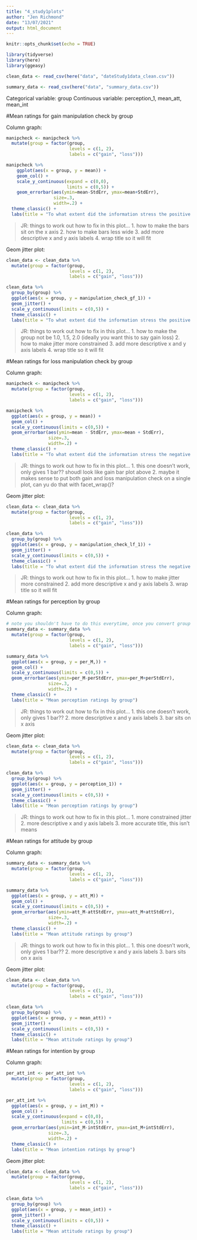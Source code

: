 ```yaml
---
title: "4_study1plots"
author: "Jen Richmond"
date: "13/07/2021"
output: html_document
---
```


```r
knitr::opts_chunk$set(echo = TRUE)
```

```r
library(tidyverse)
library(here)
library(ggeasy)
```


```r
clean_data <- read_csv(here("data", "dateStudy1data_clean.csv"))
```

```r

summary_data <- read_csv(here("data", "summary_data.csv"))

```

Categorical variable: group
Continuous variable: perception_1, mean_att, mean_int

#Mean ratings for gain manipulation check by group

Column graph:

```r

manipcheck <- manipcheck %>%
  mutate(group = factor(group, 
                        levels = c(1, 2),
                        labels = c("gain", "loss")))

manipcheck %>%
    ggplot(aes(x = group, y = mean)) +
    geom_col() +
    scale_y_continuous(expand = c(0,0),
                       limits = c(0,5)) +
    geom_errorbar(aes(ymin=mean-StdErr, ymax=mean+StdErr),
                  size=.3, 
                  width=.2) +
  theme_classic() +
  labs(title = "To what extent did the information stress the positive benefits of \nadopting open science practices?")

```
> JR: things to work out how to fix in this plot...
1. how to make the bars sit on the x axis
2. how to make bars less wide
3. add more descriptive x and y axis labels
4. wrap title so it will fit


Geom jitter plot:

```r

clean_data <- clean_data %>%
  mutate(group = factor(group, 
                        levels = c(1, 2),
                        labels = c("gain", "loss")))

clean_data %>%
  group_by(group) %>%
  ggplot(aes(x = group, y = manipulation_check_gf_1)) +
  geom_jitter() +
  scale_y_continuous(limits = c(0,5)) +
  theme_classic() +
  labs(title = "To what extent did the information stress the positive benefits of adopting open science practices?")

```

> JR: things to work out how to fix in this plot...
1. how to make the group not be 1.0, 1.5, 2.0 (ideally you want this to say gain loss)
2. how to make jitter more constrained
3. add more descriptive x and y axis labels
4. wrap title so it will fit



#Mean ratings for loss manipulation check by group

Column graph:

```r

manipcheck <- manipcheck %>%
  mutate(group = factor(group, 
                        levels = c(1, 2),
                        labels = c("gain", "loss")))

manipcheck %>%
  ggplot(aes(x = group, y = mean)) +
  geom_col() +
  scale_y_continuous(limits = c(0,5)) +
  geom_errorbar(aes(ymin=mean - StdErr, ymax=mean + StdErr),
                size=.3, 
                width=.2) +
  theme_classic() +
  labs(title = "To what extent did the information stress the negative consequences of not adopting open science practices?")

```

> JR: things to work out how to fix in this plot...
1. this one doesn't work, only gives 1 bar?? shoudl look like gain bar plot above
2. maybe it makes sense to put both gain and loss manipulation check on a single plot, can yu do that with facet_wrap()?


Geom jitter plot:

```r

clean_data <- clean_data %>%
  mutate(group = factor(group, 
                        levels = c(1, 2),
                        labels = c("gain", "loss")))

clean_data %>%
  group_by(group) %>%
  ggplot(aes(x = group, y = manipulation_check_lf_1)) +
  geom_jitter() +
  scale_y_continuous(limits = c(0,5)) +
  theme_classic() +
  labs(title = "To what extent did the information stress the negative consequences of not adopting open science practices?")

```

> JR: things to work out how to fix in this plot...
1. how to make jitter more constrained
2. add more descriptive x and y axis labels
3. wrap title so it will fit

#Mean ratings for perception by group

Column graph:

```r
# note you shouldn't have to do this everytime, once you convert group to factor with labels in the summary dataframe, and use assignment <- to apply the change to the dataframe it will stick
summary_data <- summary_data %>%
  mutate(group = factor(group, 
                        levels = c(1, 2),
                        labels = c("gain", "loss")))

summary_data %>%
  ggplot(aes(x = group, y = per_M,)) +
  geom_col() +
  scale_y_continuous(limits = c(0,5)) +
  geom_errorbar(aes(ymin=per_M-perStdErr, ymax=per_M+perStdErr),
                size=.3, 
                width=.2) +
  theme_classic() +
  labs(title = "Mean perception ratings by group")

```

> JR: things to work out how to fix in this plot...
1. this one doesn't work, only gives 1 bar?? 
2. more descriptive x and y axis labels
3. bar sits on x axis


Geom jitter plot:

```r

clean_data <- clean_data %>%
  mutate(group = factor(group, 
                        levels = c(1, 2),
                        labels = c("gain", "loss")))

clean_data %>%
  group_by(group) %>%
  ggplot(aes(x = group, y = perception_1)) +
  geom_jitter() +
  scale_y_continuous(limits = c(0,5)) +
  theme_classic() +
  labs(title = "Mean perception ratings by group")

```

> JR: things to work out how to fix in this plot...
1. more constrained jitter
2. more descriptive x and y axis labels
3. more accurate title, this isn't means



#Mean ratings for attitude by group

Column graph:

```r

summary_data <- summary_data %>%
  mutate(group = factor(group, 
                        levels = c(1, 2),
                        labels = c("gain", "loss")))

summary_data %>%
  ggplot(aes(x = group, y = att_M)) +
  geom_col() +
  scale_y_continuous(limits = c(0,5)) +
  geom_errorbar(aes(ymin=att_M-attStdErr, ymax=att_M+attStdErr),
                size=.3, 
                width=.2) +
  theme_classic() +
  labs(title = "Mean attitude ratings by group")

```
> JR: things to work out how to fix in this plot...
1. this one doesn't work, only gives 1 bar?? 
2. more descriptive x and y axis labels
3. bars sits on x axis


Geom jitter plot:

```r

clean_data <- clean_data %>%
  mutate(group = factor(group, 
                        levels = c(1, 2),
                        labels = c("gain", "loss")))

clean_data %>%
  group_by(group) %>%
  ggplot(aes(x = group, y = mean_att)) +
  geom_jitter() +
  scale_y_continuous(limits = c(0,5)) +
  theme_classic() +
  labs(title = "Mean attitude ratings by group")

```

#Mean ratings for intention by group

Column graph:

```r

per_att_int <- per_att_int %>%
  mutate(group = factor(group, 
                        levels = c(1, 2),
                        labels = c("gain", "loss")))

per_att_int %>%
  ggplot(aes(x = group, y = int_M)) +
  geom_col() +
  scale_y_continuous(expand = c(0,0),
                     limits = c(0,5)) +
  geom_errorbar(aes(ymin=int_M-intStdErr, ymax=int_M+intStdErr),
                size=.3, 
                width=.2) +
  theme_classic() +
  labs(title = "Mean intention ratings by group")

```

Geom jitter plot:

```r

clean_data <- clean_data %>%
  mutate(group = factor(group, 
                        levels = c(1, 2),
                        labels = c("gain", "loss")))

clean_data %>%
  group_by(group) %>%
  ggplot(aes(x = group, y = mean_int)) +
  geom_jitter() +
  scale_y_continuous(limits = c(0,5)) +
  theme_classic() +
  labs(title = "Mean attitude ratings by group")

```
